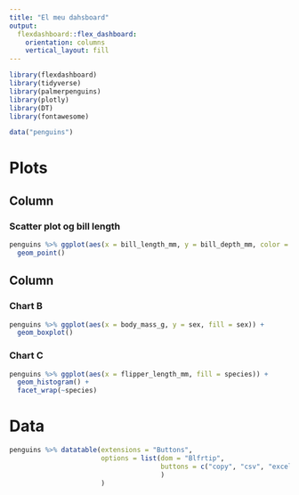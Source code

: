 ```yaml
---
title: "El meu dahsboard"
output: 
  flexdashboard::flex_dashboard:
    orientation: columns
    vertical_layout: fill
---
```


```r
library(flexdashboard)
library(tidyverse)
library(palmerpenguins)
library(plotly)
library(DT)
library(fontawesome)

data("penguins")

```

Plots
====================================================================

Column {data-width=650}
-----------------------------------------------------------------------

### Scatter plot og bill length

```r

penguins %>% ggplot(aes(x = bill_length_mm, y = bill_depth_mm, color = species)) + 
  geom_point()

```

Column {data-width=350}
-----------------------------------------------------------------------

### Chart B

```r

penguins %>% ggplot(aes(x = body_mass_g, y = sex, fill = sex)) + 
  geom_boxplot()

```

### Chart C

```r

penguins %>% ggplot(aes(x = flipper_length_mm, fill = species)) +
  geom_histogram() +
  facet_wrap(~species)

```

Data
========================================================================

```r

penguins %>% datatable(extensions = "Buttons",
                       options = list(dom = "Blfrtip",
                                      buttons = c("copy", "csv", "excel", "pdf", "print")
                                      )
                       )

```

